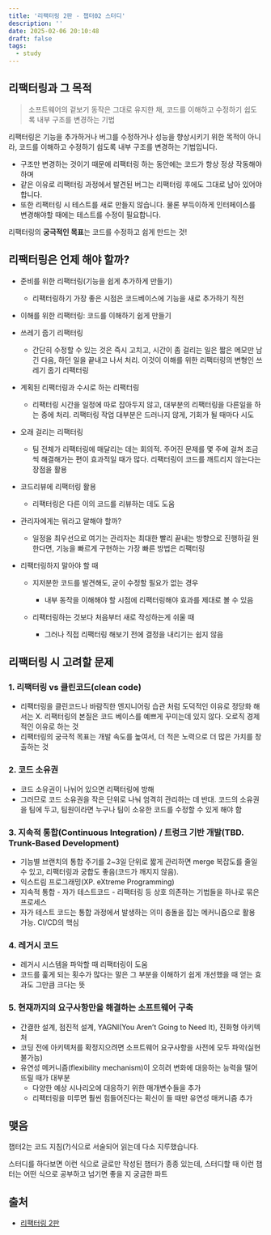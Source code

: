```yaml
---
title: '리팩터링 2판 - 챕터02 스터디'
description: ''
date: 2025-02-06 20:10:48
draft: false
tags:
  - study
---
```


## 리팩터링과 그 목적

> 소프트웨어의 겉보기 동작은 그대로 유지한 채, 코드를 이해하고 수정하기 쉽도록 내부 구조를 변경하는 기법

리팩터링은 기능을 추가하거나 버그를 수정하거나 성능을 향상시키기 위한 목적이 아니라, 코드를 이해하고 수정하기 쉽도록 내부 구조를 변경하는 기법입니다.

- 구조만 변경하는 것이기 때문에 리팩터링 하는 동안에는 코드가 항상 정상 작동해야 하며
- 같은 이유로 리팩터링 과정에서 발견된 버그는 리팩터링 후에도 그대로 남아 있어야 합니다.
- 또한 리팩터링 시 테스트를 새로 만들지 않습니다. 물론 부득이하게 인터페이스를 변경해야할 때에는 테스트를 수정이 필요합니다.

리팩터링의 **궁극적인 목표**는 코드를 수정하고 쉽게 만드는 것!

## 리팩터링은 언제 해야 할까?

- 준비를 위한 리팩터링(기능을 쉽게 추가하게 만들기)

    - 리팩터링하기 가장 좋은 시점은 코드베이스에 기능을 새로 추가하기 직전

- 이해를 위한 리팩터링: 코드를 이해하기 쉽게 만들기

- 쓰레기 줍기 리팩터링

    - 간단히 수정할 수 있는 것은 즉시 고치고, 시간이 좀 걸리는 일은 짧은 메모만 남긴 다음, 하던 일을 끝내고 나서 처리. 이것이 이해를 위한 리팩터링의 변형인 쓰레기 줍기 리팩터링

- 계획된 리팩터링과 수시로 하는 리팩터링

    - 리팩터링 시간을 일정에 따로 잡아두지 않고, 대부분의 리팩터링을 다른일을 하는 중에 처리. 리팩터링 작업 대부분은 드러나지 않게, 기회가 될 때마다 시도

- 오래 걸리는 리팩터링

    - 팀 전체가 리팩터링에 매달리는 데는 회의적. 주어진 문제를 몇 주에 걸쳐 조금씩 해결해가는 편이 효과적일 때가 많다. 리팩터링이 코드를 깨트리지 않는다는 장점을 활용

- 코드리뷰에 리팩터링 활용

    - 리팩터링은 다른 이의 코드를 리뷰하는 데도 도움

- 관리자에게는 뭐라고 말해야 할까?

    - 일정을 최우선으로 여기는 관리자는 최대한 빨리 끝내는 방향으로 진행하길 원한다면, 기능을 빠르게 구현하는 가장 빠른 방법은 리팩터링

- 리팩터링하지 말아야 할 때

    - 지저분한 코드를 발견해도, 굳이 수정할 필요가 없는 경우

        - 내부 동작을 이해해야 할 시점에 리팩터링해야 효과를 제대로 볼 수 있음

    - 리팩터링하는 것보다 처음부터 새로 작성하는게 쉬울 때

        - 그러나 직접 리팩터링 해보기 전에 결정을 내리기는 쉽지 않음

## 리팩터링 시 고려할 문제

### 1. 리팩터링 vs  클린코드(clean code)
 - 리팩터링을 클린코드나 바람직한 엔지니어링 습관 처럼 도덕적인 이유로 정당화 해서는 X. 리팩터링의 본질은 코드 베이스를 예쁘게 꾸미는데 있지 않다. 오로직 경제적인 이유로 하는 것
 - 리팩터링의 궁극적 목표는 개발 속도를 높여서, 더 적은 노력으로 더 많은 가치를 창출하는 것

### 2. 코드 소유권
 - 코드 소유권이 나뉘어 있으면 리팩터링에 방해
 - 그러므로 코드 소유권을 작은 단위로 나눠 엄격히 관리하는 데 반대. 코드의 소유권을 팀에 두고, 팀원이라면 누구나 팀이 소유한 코드를 수정할 수 있게 해야 함

### 3. 지속적  통합(Continuous Integration) / 트렁크 기반 개발(TBD. Trunk-Based Development)
 - 기능별 브랜치의 통합 주기를 2~3일 단위로 짧게 관리하면 merge 복잡도를 줄일 수 있고, 리팩터링과 궁합도 좋음(코드가 깨지지 않음).
 - 익스트림 프로그래밍(XP. eXtreme Programming)
  - 지속적 통합 - 자가 테스트코드 - 리팩터링 등 상호 의존하는 기법들을 하나로 묶은 프로세스
 - 자가 테스트 코드는 통합 과정에서 발생하는 의미 충돌을 잡는 메커니즘으로 활용 가능. CI/CD의 핵심

### 4. 레거시 코드
 - 레거시 시스템을 파악할 때 리팩터링이 도움
 - 코드를 훑게 되는 횟수가 많다는 말은 그 부분을 이해하기 쉽게 개선했을 때 얻는 효과도 그만큼 크다는 뜻

### 5. 현재까지의 요구사항만을 해결하는 소프트웨어 구축
 - 간결한 설계, 점진적 설계, YAGNI(You Aren’t Going to Need It), 진화형 아키텍처
 - 코딩 전에 아키텍처를 확정지으려면 소프트웨어 요구사항을 사전에 모두 파악(실현 불가능)
 - 유연성 메커니즘(flexibility mechanism)이 오히려 변화에 대응하는 능력을 떨어뜨릴 때가 대부분
    - 다양한 예상 시나리오에 대응하기 위한 매개변수들을 추가
    - 리팩터링을 미루면 훨씬 힘들어진다는 확신이 들 때만 유연성 매커니즘 추가

## 맺음

챕터2는 코드 지침(?)식으로 서술되어 읽는데 다소 지루했습니다.

스터디를 하다보면 이런 식으로 글로만 작성된 챕터가 종종 있는데, 스터디할 때 이런 챕터는 어떤 식으로 공부하고 넘기면 좋을 지 궁금한 파트

## 출처

- [리팩터링 2판](https://product.kyobobook.co.kr/detail/S000001810241)